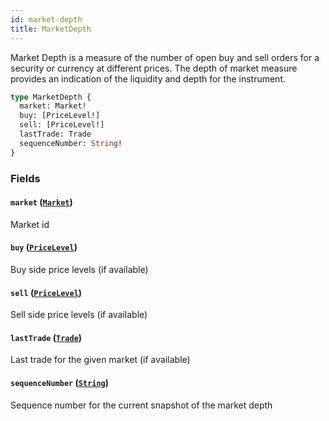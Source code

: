 ```yaml
---
id: market-depth
title: MarketDepth
---
```



Market Depth is a measure of the number of open buy and sell orders for a security or currency at different prices.
The depth of market measure provides an indication of the liquidity and depth for the instrument.

```graphql
type MarketDepth {
  market: Market!
  buy: [PriceLevel!]
  sell: [PriceLevel!]
  lastTrade: Trade
  sequenceNumber: String!
}
```


### Fields

#### `market` ([`Market`](/docs/v0.47/graphql/objects/market))

Market id


#### `buy` ([`PriceLevel`](/docs/v0.47/graphql/objects/price-level))

Buy side price levels (if available)


#### `sell` ([`PriceLevel`](/docs/v0.47/graphql/objects/price-level))

Sell side price levels (if available)


#### `lastTrade` ([`Trade`](/docs/v0.47/graphql/objects/trade))

Last trade for the given market (if available)


#### `sequenceNumber` ([`String`](/docs/v0.47/graphql/scalars/string))

Sequence number for the current snapshot of the market depth




